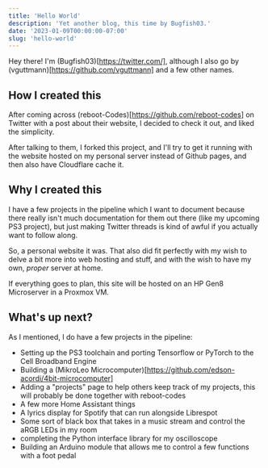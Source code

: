 ```yaml
---
title: 'Hello World'
description: 'Yet another blog, this time by Bugfish03.'
date: '2023-01-09T00:00:00-07:00'
slug: 'hello-world'
---
```


Hey there!
I'm (Bugfish03)[https://twitter.com/], although I also go by (vguttmann)[https://github.com/vguttmann] and a few other names.

## How I created this

After coming across (reboot-Codes)[https://github.com/reboot-codes] on Twitter with a post about their website, I decided to check it out, and liked the simplicity.

After talking to them, I forked this project, and I'll try to get it running with the website hosted on my personal server instead of Github pages, and then also have Cloudflare cache it.


## Why I created this

I have a few projects in the pipeline which I want to document because there really isn't much documentation for them out there (like my upcoming PS3 project), but just making Twitter threads is kind of awful if you actually want to follow along.

So, a personal website it was. That also did fit perfectly with my wish to delve a bit more into web hosting and stuff, and with the wish to have my own, *proper* server at home.

If everything goes to plan, this site will be hosted on an HP Gen8 Microserver in a Proxmox VM.


## What's up next?

As I mentioned, I do have a few projects in the pipeline:
 - Setting up the PS3 toolchain and porting Tensorflow or PyTorch to the Cell Broadband Engine
 - Building a (MikroLeo Microcomputer)[https://github.com/edson-acordi/4bit-microcomputer]
 - Adding a "projects" page to help others keep track of my projects, this will probably be done together with reboot-codes
 - A few more Home Assistant things
 - A lyrics display for Spotify that can run alongside Librespot
 - Some sort of black box that takes in a music stream and control the aRGB LEDs in my room
 - completing the Python interface library for my oscilloscope
 - Building an Arduino module that allows me to control a few functions with a foot pedal